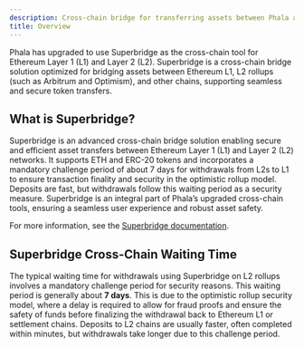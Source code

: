```yaml
---
description: Cross-chain bridge for transferring assets between Phala and other blockchains.
title: Overview
---
```


Phala has upgraded to use Superbridge as the cross-chain tool for Ethereum Layer 1 (L1) and Layer 2 (L2). Superbridge is a cross-chain bridge solution optimized for bridging assets between Ethereum L1, L2 rollups (such as Arbitrum and Optimism), and other chains, supporting seamless and secure token transfers.



## What is Superbridge? <a href="#what-is-superbridge" id="what-is-superbridge"></a>

Superbridge is an advanced cross-chain bridge solution enabling secure and efficient asset transfers between Ethereum Layer 1 (L1) and Layer 2 (L2) networks. It supports ETH and ERC-20 tokens and incorporates a mandatory challenge period of about 7 days for withdrawals from L2s to L1 to ensure transaction finality and security in the optimistic rollup model. Deposits are fast, but withdrawals follow this waiting period as a security measure. Superbridge is an integral part of Phala’s upgraded cross-chain tools, ensuring a seamless user experience and robust asset safety.

For more information, see the [Superbridge documentation](https://help.superbridge.app/en/).



## Superbridge Cross-Chain Waiting Time

The typical waiting time for withdrawals using Superbridge on L2 rollups involves a mandatory challenge period for security reasons. This waiting period is generally about **7 days**. This is due to the optimistic rollup security model, where a delay is required to allow for fraud proofs and ensure the safety of funds before finalizing the withdrawal back to Ethereum L1 or settlement chains. Deposits to L2 chains are usually faster, often completed within minutes, but withdrawals take longer due to this challenge period.
